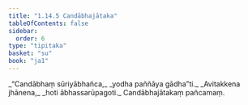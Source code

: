 ```yaml
---
title: "1.14.5 Candābhajātaka"
tableOfContents: false
sidebar:
  order: 6
type: "tipitaka"
basket: "su"
book: "ja1"
---
```



<DynamicBreadcrumb />

<Division number="135" book="ja1">

<Paragraph number="299" type="verses" book="ja1">
_“Candābhaṃ sūriyābhañca,_  
_yodha paññāya gādha”ti._  
_Avitakkena jhānena,_  
_hoti ābhassarūpagoti._  


</Paragraph>
</Division>

<Paragraph number="300" type="center" book="ja1">
Candābhajātakaṃ pañcamaṃ.
</Paragraph>
